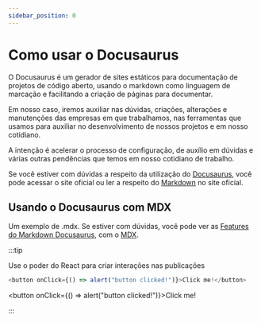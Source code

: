 ---
sidebar_position: 0
---

# Como usar o Docusaurus

O Docusaurus é um gerador de sites estáticos para documentação de projetos de código aberto,
usando o markdown como linguagem de marcação e facilitando a criação de páginas para documentar.

Em nosso caso, iremos auxiliar nas dúvidas, criações, alterações e manutenções das empresas em
que trabalhamos, nas ferramentas que usamos para auxiliar no desenvolvimento de nossos projetos e em
nosso cotidiano.

A intenção é acelerar o processo de configuração, de auxílio em dúvidas e várias outras pendências
que temos em nosso cotidiano de trabalho.

Se você estiver com dúvidas a respeito da utilização do [Docusaurus](https://docusaurus.io/), você pode acessar o site oficial
ou ler a respeito do [Markdown](https://www.markdownguide.org/) no site oficial.

## Usando o Docusaurus com MDX

Um exemplo de .mdx. Se estiver com dúvidas, você pode ver as [Features do Markdown Docusaurus](https://docusaurus.io/docs/markdown-features),
com o [MDX](https://mdxjs.com/).

:::tip

Use o poder do React para criar interações nas publicações

```js
<button onClick={() => alert("button clicked!")}>Click me!</button>
```

<button onClick={() => alert("button clicked!")}>Click me!</button>

:::
